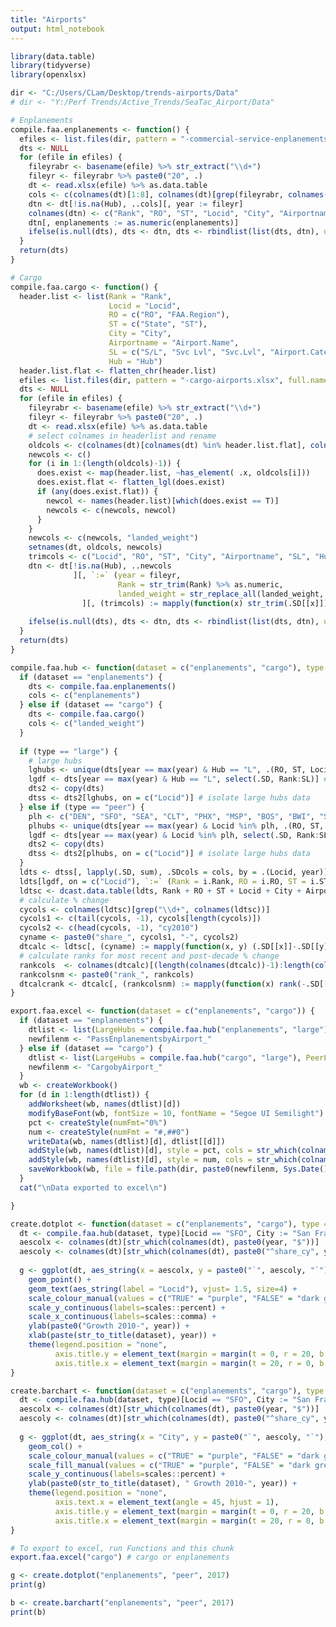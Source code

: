 ```yaml
---
title: "Airports"
output: html_notebook
---
```


```r
library(data.table)
library(tidyverse)
library(openxlsx)

dir <- "C:/Users/CLam/Desktop/trends-airports/Data"
# dir <- "Y:/Perf Trends/Active_Trends/SeaTac_Airport/Data"

# Enplanements
compile.faa.enplanements <- function() {
  efiles <- list.files(dir, pattern = "-commercial-service-enplanements.xlsx", full.names = T)
  dts <- NULL
  for (efile in efiles) {
    fileyrabr <- basename(efile) %>% str_extract("\\d+")
    fileyr <- fileyrabr %>% paste0("20", .)
    dt <- read.xlsx(efile) %>% as.data.table
    cols <- c(colnames(dt)[1:8], colnames(dt)[grep(fileyrabr, colnames(dt))])
    dtn <- dt[!is.na(Hub), ..cols][, year := fileyr]
    colnames(dtn) <- c("Rank", "RO", "ST", "Locid", "City", "Airportname", "SL", "Hub", "enplanements", "year")
    dtn[, enplanements := as.numeric(enplanements)]
    ifelse(is.null(dts), dts <- dtn, dts <- rbindlist(list(dts, dtn), use.names = T))
  }
  return(dts)
}

# Cargo
compile.faa.cargo <- function() {
  header.list <- list(Rank = "Rank",
                      Locid = "Locid",
                      RO = c("RO", "FAA.Region"),
                      ST = c("State", "ST"),
                      City = "City",
                      Airportname = "Airport.Name",
                      SL = c("S/L", "Svc Lvl", "Svc.Lvl", "Airport.Category"),
                      Hub = "Hub")
  header.list.flat <- flatten_chr(header.list)
  efiles <- list.files(dir, pattern = "-cargo-airports.xlsx", full.names = T)
  dts <- NULL
  for (efile in efiles) {
    fileyrabr <- basename(efile) %>% str_extract("\\d+")
    fileyr <- fileyrabr %>% paste0("20", .)
    dt <- read.xlsx(efile) %>% as.data.table
    # select colnames in headerlist and rename
    oldcols <- c(colnames(dt)[colnames(dt) %in% header.list.flat], colnames(dt)[str_which(colnames(dt), paste0(".*", fileyrabr, ".*Landed\\.Weight"))])
    newcols <- c()
    for (i in 1:(length(oldcols)-1)) {
      does.exist <- map(header.list, ~has_element( .x, oldcols[i]))
      does.exist.flat <- flatten_lgl(does.exist)
      if (any(does.exist.flat)) {
        newcol <- names(header.list)[which(does.exist == T)]
        newcols <- c(newcols, newcol)
      }
    }
    newcols <- c(newcols, "landed_weight")
    setnames(dt, oldcols, newcols)
    trimcols <- c("Locid", "RO", "ST", "City", "Airportname", "SL", "Hub")
    dtn <- dt[!is.na(Hub), ..newcols
              ][, `:=` (year = fileyr,
                        Rank = str_trim(Rank) %>% as.numeric,
                        landed_weight = str_replace_all(landed_weight, ",", "") %>% str_trim %>% as.numeric)
                ][, (trimcols) := mapply(function(x) str_trim(.SD[[x]]), trimcols, SIMPLIFY = F)]
    
    ifelse(is.null(dts), dts <- dtn, dts <- rbindlist(list(dts, dtn), use.names = T))
  }
  return(dts)
}

compile.faa.hub <- function(dataset = c("enplanements", "cargo"), type = c("large", "peer")) {
  if (dataset == "enplanements") {
    dts <- compile.faa.enplanements()
    cols <- c("enplanements")
  } else if (dataset == "cargo") {
    dts <- compile.faa.cargo()
    cols <- c("landed_weight")
  }
 
  if (type == "large") {
    # large hubs
    lghubs <- unique(dts[year == max(year) & Hub == "L", .(RO, ST, Locid)]) # current large hubs data table
    lgdf <- dts[year == max(year) & Hub == "L", select(.SD, Rank:SL)] # current large hub 'template' You can use dplyr methods within data.table!
    dts2 <- copy(dts)
    dtss <- dts2[lghubs, on = c("Locid")] # isolate large hubs data 
  } else if (type == "peer") {
    plh <- c("DEN", "SFO", "SEA", "CLT", "PHX", "MSP", "BOS", "BWI", "SAN", "TPA", "PDX") # Locid
    plhubs <- unique(dts[year == max(year) & Locid %in% plh, .(RO, ST, Locid)]) # peer large hubs data table
    lgdf <- dts[year == max(year) & Locid %in% plh, select(.SD, Rank:SL)] # current large hub 'template' You can use dplyr methods within data.table!
    dts2 <- copy(dts)
    dtss <- dts2[plhubs, on = c("Locid")] # isolate large hubs data
  }
  ldts <- dtss[, lapply(.SD, sum), .SDcols = cols, by = .(Locid, year)] # reconcile data
  ldts[lgdf, on = c("Locid"), `:=` (Rank = i.Rank, RO = i.RO, ST = i.ST, City = i.City, Airportname = i.Airportname, SL = i.SL)] # join data
  ldtsc <- dcast.data.table(ldts, Rank + RO + ST + Locid + City + Airportname + SL ~ paste0("cy", year), value.var = cols)
  # calculate % change
  cycols <- colnames(ldtsc)[grep("\\d+", colnames(ldtsc))]
  cycols1 <- c(tail(cycols, -1), cycols[length(cycols)])
  cycols2 <- c(head(cycols, -1), "cy2010")
  cyname <- paste0("share_", cycols1, "-", cycols2)
  dtcalc <- ldtsc[, (cyname) := mapply(function(x, y) (.SD[[x]]-.SD[[y]])/.SD[[y]], cycols1, cycols2, SIMPLIFY = F)]
  # calculate ranks for most recent and post-decade % change
  rankcols  <- colnames(dtcalc)[(length(colnames(dtcalc))-1):length(colnames(dtcalc))]
  rankcolsnm <- paste0("rank_", rankcols)
  dtcalcrank <- dtcalc[, (rankcolsnm) := mapply(function(x) rank(-.SD[[x]]), rankcols, SIMPLIFY = F)]
}

export.faa.excel <- function(dataset = c("enplanements", "cargo")) {
  if (dataset == "enplanements") {
    dtlist <- list(LargeHubs = compile.faa.hub("enplanements", "large"), PeerLargeHubs = compile.faa.hub("enplanements", "peer"))
    newfilenm <- "PassEnplanementsbyAirport_"
  } else if (dataset == "cargo") {
    dtlist <- list(LargeHubs = compile.faa.hub("cargo", "large"), PeerLargeHubs = compile.faa.hub("cargo", "peer"))
    newfilenm <- "CargobyAirport_"
  }
  wb <- createWorkbook()
  for (d in 1:length(dtlist)) {
    addWorksheet(wb, names(dtlist)[d])
    modifyBaseFont(wb, fontSize = 10, fontName = "Segoe UI Semilight")
    pct <- createStyle(numFmt="0%")
    num <- createStyle(numFmt = "#,##0")
    writeData(wb, names(dtlist)[d], dtlist[[d]])
    addStyle(wb, names(dtlist)[d], style = pct, cols = str_which(colnames(dtlist[[d]]), "^share_"), rows = c(2:(nrow(dtlist[[d]])+1)), gridExpand = T)
    addStyle(wb, names(dtlist)[d], style = num, cols = str_which(colnames(dtlist[[d]]), "^cy"), rows = c(2:(nrow(dtlist[[d]])+1)), gridExpand = T, stack = T)
    saveWorkbook(wb, file = file.path(dir, paste0(newfilenm, Sys.Date(), ".xlsx")), overwrite = T)
  }
  cat("\nData exported to excel\n")

}

create.dotplot <- function(dataset = c("enplanements", "cargo"), type = c("large", "peer"), year) {
  dt <- compile.faa.hub(dataset, type)[Locid == "SFO", City := "San Francisco"][Locid == "SEA", color := "TRUE"][Locid != "SEA", color := "FALSE"]
  aescolx <- colnames(dt)[str_which(colnames(dt), paste0(year, "$"))]
  aescoly <- colnames(dt)[str_which(colnames(dt), paste0("^share_cy", year, "-cy2010"))]
  
  g <- ggplot(dt, aes_string(x = aescolx, y = paste0("`", aescoly, "`"), color = "color")) +
    geom_point() +
    geom_text(aes_string(label = "Locid"), vjust= 1.5, size=4) +
    scale_colour_manual(values = c("TRUE" = "purple", "FALSE" = "dark grey")) +
    scale_y_continuous(labels=scales::percent) +
    scale_x_continuous(labels=scales::comma) +
    ylab(paste0("Growth 2010-", year)) +
    xlab(paste(str_to_title(dataset), year)) +
    theme(legend.position = "none", 
          axis.title.y = element_text(margin = margin(t = 0, r = 20, b = 0, l = 0)),
          axis.title.x = element_text(margin = margin(t = 20, r = 0, b = 0, l = 0)))
}

create.barchart <- function(dataset = c("enplanements", "cargo"), type = c("large", "peer"), year) {
  dt <- compile.faa.hub(dataset, type)[Locid == "SFO", City := "San Francisco"][Locid == "SEA", color := "TRUE"][Locid != "SEA", color := "FALSE"]
  aescolx <- colnames(dt)[str_which(colnames(dt), paste0(year, "$"))]
  aescoly <- colnames(dt)[str_which(colnames(dt), paste0("^share_cy", year, "-cy2010"))]
  
  g <- ggplot(dt, aes_string(x = "City", y = paste0("`", aescoly, "`"), color = "color", fill = "color")) +
    geom_col() +
    scale_colour_manual(values = c("TRUE" = "purple", "FALSE" = "dark grey")) +
    scale_fill_manual(values = c("TRUE" = "purple", "FALSE" = "dark grey")) +
    scale_y_continuous(labels=scales::percent) +
    ylab(paste0(str_to_title(dataset), " Growth 2010-", year)) +
    theme(legend.position = "none",
          axis.text.x = element_text(angle = 45, hjust = 1),
          axis.title.y = element_text(margin = margin(t = 0, r = 20, b = 0, l = 0)),
          axis.title.x = element_text(margin = margin(t = 20, r = 0, b = 0, l = 0)))
}

```

```r
# To export to excel, run Functions and this chunk
export.faa.excel("cargo") # cargo or enplanements
```

```r

g <- create.dotplot("enplanements", "peer", 2017)
print(g)

```

```r

b <- create.barchart("enplanements", "peer", 2017)
print(b)

```


